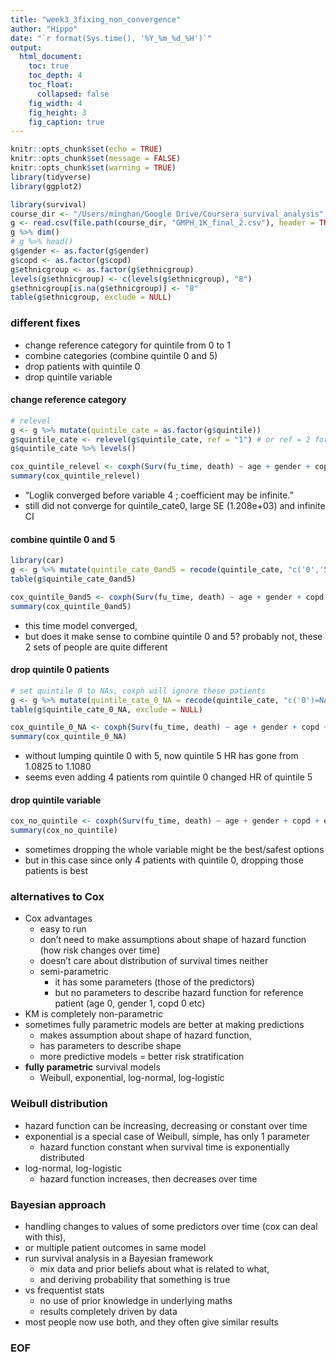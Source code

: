 ```yaml
---
title: "week3_3fixing_non_convergence"
author: "Hippo"
date: "`r format(Sys.time(), '%Y_%m_%d_%H')`"
output: 
  html_document:
    toc: true
    toc_depth: 4
    toc_float:
      collapsed: false
    fig_width: 4
    fig_height: 3
    fig_caption: true
---
```


```r
knitr::opts_chunk$set(echo = TRUE)
knitr::opts_chunk$set(message = FALSE)
knitr::opts_chunk$set(warning = TRUE)
library(tidyverse)
library(ggplot2)
```

```r
library(survival)
course_dir <- "/Users/minghan/Google Drive/Coursera_survival_analysis"
g <- read.csv(file.path(course_dir, "GMPH_1K_final_2.csv"), header = TRUE, sep = ",")
g %>% dim()
# g %>% head()
g$gender <- as.factor(g$gender)
g$copd <- as.factor(g$copd)
g$ethnicgroup <- as.factor(g$ethnicgroup)
levels(g$ethnicgroup) <- c(levels(g$ethnicgroup), "8")
g$ethnicgroup[is.na(g$ethnicgroup)] <- "8"
table(g$ethnicgroup, exclude = NULL)
```

### different fixes
- change reference category for quintile from 0 to 1
- combine categories (combine quintile 0 and 5)
- drop patients with quintile 0
- drop quintile variable

#### change reference category
```r
# relevel
g <- g %>% mutate(quintile_cate = as.factor(g$quintile))
g$quintile_cate <- relevel(g$quintile_cate, ref = "1") # or ref = 2 for positional
g$quintile_cate %>% levels()

cox_quintile_relevel <- coxph(Surv(fu_time, death) ~ age + gender + copd + quintile_cate + ethnicgroup, data = g)
summary(cox_quintile_relevel)
```

- "Loglik converged before variable  4 ; coefficient may be infinite."
- still did not converge for quintile_cate0, large SE (1.208e+03) and infinite CI


#### combine quintile 0 and 5
```r
library(car)
g <- g %>% mutate(quintile_cate_0and5 = recode(quintile_cate, "c('0','5')='5'"))
table(g$quintile_cate_0and5)

cox_quintile_0and5 <- coxph(Surv(fu_time, death) ~ age + gender + copd + quintile_cate_0and5 + ethnicgroup, data = g)
summary(cox_quintile_0and5)
```

- this time model converged,
- but does it make sense to combine quintile 0 and 5? probably not, these 2 sets of people are quite different

#### drop quintile 0 patients
```r
# set quintile 0 to NAs, coxph will ignore these patients
g <- g %>% mutate(quintile_cate_0_NA = recode(quintile_cate, "c('0')=NA"))
table(g$quintile_cate_0_NA, exclude = NULL)

cox_quintile_0_NA <- coxph(Surv(fu_time, death) ~ age + gender + copd + quintile_cate_0_NA + ethnicgroup, data = g)
summary(cox_quintile_0_NA)
```

- without lumping quintile 0 with 5, now quintile 5 HR has gone from 1.0825 to 1.1080
- seems even adding 4 patients rom quintile 0 changed HR of quintile 5

#### drop quintile variable
```r
cox_no_quintile <- coxph(Surv(fu_time, death) ~ age + gender + copd + ethnicgroup, data = g)
summary(cox_no_quintile)
```

- sometimes dropping the whole variable might be the best/safest options
- but in this case since only 4 patients with quintile 0, dropping those patients is best

### alternatives to Cox
- Cox advantages
    - easy to run
    - don't need to make assumptions about shape of hazard function (how risk changes over time)
    - doesn't care about distribution of survival times neither
    - semi-parametric
        - it has some parameters (those of the predictors)
        - but no parameters to describe hazard function for reference patient (age 0, gender 1, copd 0 etc)
- KM is completely non-parametric
- sometimes fully parametric models are better at making predictions
    - makes assumption about shape of hazard function,
    - has parameters to describe shape
    - more predictive models = better risk stratification
- **fully parametric** survival models
    - Weibull, exponential, log-normal, log-logistic

### Weibull distribution
- hazard function can be increasing, decreasing or constant over time
- exponential is a special case of Weibull, simple, has only 1 parameter
    - hazard function constant when survival time is exponentially distributed
- log-normal, log-logistic
    - hazard function increases, then decreases over time

### Bayesian approach
- handling changes to values of some predictors over time (cox can deal with this),
- or multiple patient outcomes in same model
- run survival analysis in a Bayesian framework
    - mix data and prior beliefs about what is related to what,
    - and deriving probability that something is true
- vs frequentist stats
    - no use of prior knowledge in underlying maths
    - results completely driven by data
- most people now use both, and they often give similar results

### EOF